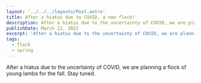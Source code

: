 ```yaml
---
layout: '../../../layouts/Post.astro'
title: After a hiatus due to COVID, a new flock!
description: After a hiatus due to the uncertainty of COVID, we are planning a flock of young lambs
publishDate: March 22, 2022
excerpt: 'After a hiatus due to the uncertainty of COVID, we are planning a flock of young lambs'
tags: 
  - flock
  - spring
---
```


After a hiatus due to the uncertainty of COVID, we are planning a flock of young lambs for the fall. Stay tuned. 